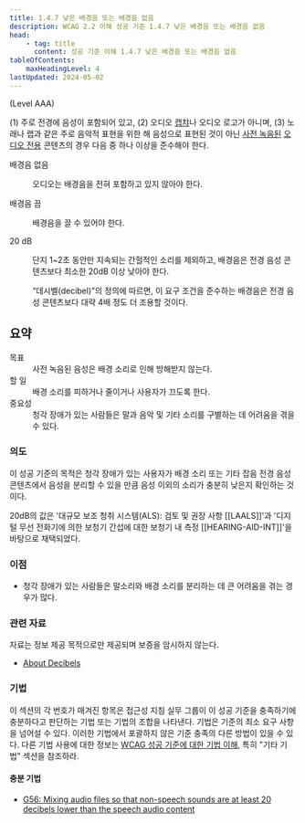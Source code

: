 ```yaml
---
title: 1.4.7 낮은 배경음 또는 배경음 없음
description: WCAG 2.2 이해 성공 기준 1.4.7 낮은 배경음 또는 배경음 없음
head:
    - tag: title
      content: 성공 기준 이해 1.4.7 낮은 배경음 또는 배경음 없음
tableOfContents:
    maxHeadingLevel: 4
lastUpdated: 2024-05-02
---
```



(Level AAA)

<Card title="성공 기준(SC)">

(1) 주로 전경에 음성이 포함되어 있고, (2) 오디오 [캡챠](../../../glossary/captcha)나 오디오 로고가 아니며, (3) 노래나 랩과 같은 주로 음악적 표현을 위한 해 음성으로 표현된 것이 아닌 [사전 녹음된](../../../glossary/prerecorded) [오디오 전용](../../../glossary/audio-only) 콘텐츠의 경우 다음 중 하나 이상을 준수해야 한다.

<dl>
    <dt>배경음 없음</dt>
    <dd>
        <p>오디오는 배경음을 전혀 포함하고 있지 않아야 한다.</p>
    </dd>
    <dt>배경음 끔</dt>
    <dd>
        <p>배경음을 끌 수 있어야 한다.</p>
    </dd>
    <dt>20 dB</dt>
    <dd>
        <p>단지 1~2초 동안만 지속되는 간헐적인 소리를 제외하고, 배경음은 전경 음성 콘텐츠보다 최소한 20dB 이상 낮아야 한다.</p>
        <Card title="참고">
        “데시벨(decibel)”의 정의에 따르면, 이 요구 조건을 준수하는 배경음은 전경 음성 콘텐츠보다 대략 4배 정도 더 조용할 것이다.
        </Card>
    </dd>
</dl>
</Card>

## 요약

<dl>
<dt>목표</dt>
<dd>사전 녹음된 음성은 배경 소리로 인해 방해받지 않는다.</dd>
<dt>할 일</dt>
<dd>배경 소리를 피하거나 줄이거나 사용자가 끄도록 한다.</dd>
<dt>중요성</dt>
<dd>청각 장애가 있는 사람들은 말과 음악 및 기타 소리를 구별하는 데 어려움을 겪을 수 있다.</dd>
</dl>

### 의도

이 성공 기준의 목적은 청각 장애가 있는 사용자가 배경 소리 또는 기타 잡음 전경 음성 콘텐츠에서 음성을 분리할 수 있을 만큼 음성 이외의 소리가 충분히 낮은지 확인하는 것이다.

20dB의 값은 '대규모 보조 청취 시스템(ALS): 검토 및 권장 사항 \[\[LAALS\]\]'과 '디지털 무선 전화기에 의한 보청기 간섭에 대한 보청기 내 측정 \[\[HEARING-AID-INT\]\]'을 바탕으로 채택되었다.

### 이점

*   청각 장애가 있는 사람들은 말소리와 배경 소리를 분리하는 데 큰 어려움을 겪는 경우가 많다.

### 관련 자료

자료는 정보 제공 목적으로만 제공되며 보증을 암시하지 않는다.

*   [About Decibels](https://ds.gpii.net/content/about-decibels-db)

### 기법

이 섹션의 각 번호가 매겨진 항목은 접근성 지침 실무 그룹이 이 성공 기준을 충족하기에 충분하다고 판단하는 기법 또는 기법의 조합을 나타낸다. 기법은 기준의 최소 요구 사항을 넘어설 수 있다. 이러한 기법에서 포괄하지 않은 기준 충족의 다른 방법이 있을 수 있다. 다른 기법 사용에 대한 정보는 [WCAG 성공 기준에 대한 기법 이해](../understanding-techniques), 특히 "기타 기법" 섹션을 참조하라.

#### 충분 기법

*   [G56: Mixing audio files so that non-speech sounds are at least 20 decibels lower than the speech audio content](https://www.w3.org/WAI/WCAG22/Techniques/general/G56)


